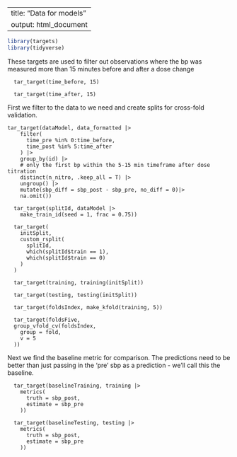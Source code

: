 
---
title: "Data for models"
output: html_document
---

```r
library(targets)
library(tidyverse)
```



These targets are used to filter out observations where the bp was measured more than 15 minutes before and after a dose change

```targets
  tar_target(time_before, 15)
```

```targets
  tar_target(time_after, 15)
```


First we filter to the data to we need and create splits for cross-fold validation.

```targets
tar_target(dataModel, data_formatted |>
    filter(
      time_pre %in% 0:time_before,
      time_post %in% 5:time_after
    ) |>
    group_by(id) |>
    # only the first bp within the 5-15 min timeframe after dose titration
    distinct(n_nitro, .keep_all = T) |>
    ungroup() |>
    mutate(sbp_diff = sbp_post - sbp_pre, no_diff = 0)|>
    na.omit())
```

```targets
  tar_target(splitId, dataModel |>
    make_train_id(seed = 1, frac = 0.75))
```

```targets
  tar_target(
    initSplit,
    custom_rsplit(
      splitId,
      which(splitId$train == 1),
      which(splitId$train == 0)
    )
  )
```

```targets
  tar_target(training, training(initSplit))
```

```targets
  tar_target(testing, testing(initSplit))
```

```targets
  tar_target(foldsIndex, make_kfold(training, 5))
```

```targets
  tar_target(foldsFive, 
  group_vfold_cv(foldsIndex,
    group = fold,
    v = 5
  ))
```

Next we find the baseline metric for comparison. The predictions need to be better than just passing in the 'pre' sbp as a prediction - we'll call this the baseline.

```targets
  tar_target(baselineTraining, training |>
    metrics(
      truth = sbp_post,
      estimate = sbp_pre
    ))
```


```targets
  tar_target(baselineTesting, testing |>
    metrics(
      truth = sbp_post,
      estimate = sbp_pre
    ))
```

